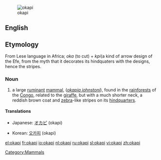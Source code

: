 [[Image:Okapi2.jpg|thumb|okapi]]
==English==

==Etymology==
From Lese language in Africa; ''oka'' (to cut) + ''kpi''(a kind of arrow design of the Efe, from the myth that it decorates its hindquaters with the designs, hence the stripes.

===Noun===
{{wikipedia}}
{{en-noun}}
# a large [[ruminant]] [[mammal]], (''[[okapia johnstoni]]''), found in the [[rainforest]]s of the [[Congo]], related to the [[giraffe]], but with a much shorter neck, a reddish brown coat and [[zebra]]-like stripes on its [[hindquarters]].

====Translations====
{{top}}
*Japanese: [[オカピ]] (okapi)
{{mid}}
*Korean: [[오카피]] (okapi)
{{bottom}}

[[Category:Mammals]]

[[el:okapi]]
[[fr:okapi]]
[[io:okapi]]
[[nl:okapi]]
[[ru:okapi]]
[[sl:okapi]]
[[vi:okapi]]
[[zh:okapi]]
